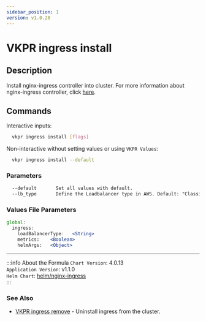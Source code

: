 ```yaml
---
sidebar_position: 1
version: v1.0.20
---
```


# VKPR ingress install

## Description

Install nginx-ingress controller into cluster. For more information about nginx-ingress controller, click [here](https://kubernetes.github.io/ingress-nginx/deploy/).

## Commands

Interactive inputs:

```bash
  vkpr ingress install [flags]
```

Non-interactive without setting values or using `VKPR Values`:

```bash
  vkpr ingress install --default
```

### Parameters

```txt
  --default       Set all values with default.
  --lb_type       Define the Loadbalancer type in AWS. Default: "Classic" Allowed values: "Classic", "NLB"
```

### Values File Parameters

```jsx title="vkpr.yaml"
global:
  ingress:
    loadBalancerType:   <String>
    metrics:    <Boolean>
    helmArgs:   <Object>
```

---

:::info About the Formula
`Chart Version`: 4.0.13 <br/>
`Application Version`: v1.1.0 <br/>
`Helm Chart`: [helm/nginx-ingress](https://artifacthub.io/packages/helm/ingress-nginx/ingress-nginx) <br/>
:::

### See Also

- [VKPR ingress remove](/docs/commands/ingress/vkpr_ingress_remove) - Uninstall ingress from the cluster.
